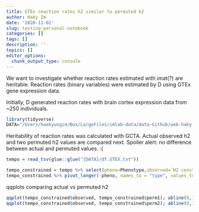 ```yaml
---
title: GTEx reaction rates h2 similar to permuted h2
author: Haky Im
date: '2020-11-02'
slug: testing-personal-notebook
categories: []
tags: []
description: ''
topics: []
editor_options: 
  chunk_output_type: console
---
```



We want to investigate whether reaction rates estimated with imat(?) are heritable. Reaction rates (binary variables) were estimated by D using GTEx gene expression data.

Initially, D generated reaction rates with brain cortex expression data from ~250 individuals. 

```r

library(tidyverse)
DATA="/Users/haekyungim/Box/LargeFiles/imlab-data/data-Github/web-haky-personal-notes"

```


Heritability of reaction rates was calculated with GCTA. Actual observed h2 and two permuted h2 values are compared next. Spoiler alert: no difference between actual and permuted values. :(

```r

tempo = read_tsv(glue::glue("{DATA}/df.GTEX.txt"))

tempo_constrained = tempo %>% select(pheno=Phenotype,observed=`H2 constrained`, perm1=`Perm constrained 1`, perm2=`Perm Constrained 2`) 
tempo_constrained %>% pivot_longer(-pheno, names_to = "type", values_to="h2") %>% ggplot(aes(h2)) + geom_histogram() + facet_wrap(~type)

```


qqplots comparing actual vs permuted h2

```r

qqplot(tempo_constrained$observed, tempo_constrained$perm1); abline(0,1)
qqplot(tempo_constrained$observed, tempo_constrained$perm2); abline(0,1)

```

